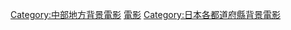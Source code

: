 {{日本行政區劃分類導航|背景電影}}
{{DEFAULTSORT:Shizuoka}}
[[Category:中部地方背景電影|Category:中部地方背景電影]]
[[Category:靜岡縣背景作品|電影]]
[[Category:日本各都道府縣背景電影|Category:日本各都道府縣背景電影]]